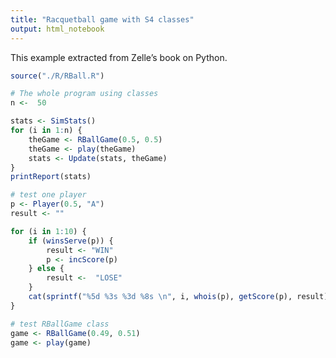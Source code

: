 ```yaml
---
title: "Racquetball game with S4 classes"
output: html_notebook
---
```


This example extracted from Zelle's book on Python.

```r
source("./R/RBall.R")
```




```r
# The whole program using classes
n <-  50

stats <- SimStats()
for (i in 1:n) {
    theGame <- RBallGame(0.5, 0.5)
    theGame <- play(theGame)
    stats <- Update(stats, theGame)
}
printReport(stats)
```

```r
# test one player
p <- Player(0.5, "A")
result <- ""

for (i in 1:10) {
    if (winsServe(p)) {
        result <- "WIN"
        p <- incScore(p)
    } else {
        result <-  "LOSE"
    }
    cat(sprintf("%5d %3s %3d %8s \n", i, whois(p), getScore(p), result))
}
```


```r
# test RBallGame class
game <- RBallGame(0.49, 0.51)
game <- play(game)
```
